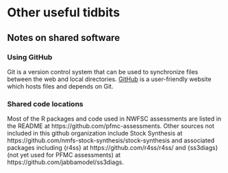 # Other useful tidbits

## Notes on shared software

### Using GitHub

Git is a version control system that can be used to synchronize files between the web and local directories. [GitHub](https://github.com/) is a user-friendly website which hosts files and depends on Git.

### Shared code locations

Most of the R packages and code used in NWFSC assessments are listed in the README at https://github.com/pfmc-assessments. Other sources not included in this github organization include Stock Synthesis at https://github.com/nmfs-stock-synthesis/stock-synthesis and associated packages including {r4ss} at https://github.com/r4ss/r4ss/ and {ss3diags} (not yet used for PFMC assessments) at https://github.com/jabbamodel/ss3diags.